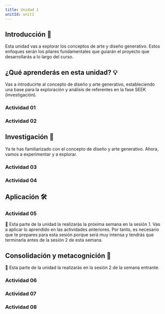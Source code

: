 ```yaml
---
title: Unidad 1
unitId: unit1
---
```




## Introducción 📜

Esta unidad vas a explorar los conceptos de arte y diseño generativo. Estos enfoques 
serán los pilares fundamentales que guiarán el proyecto que desarrollarás a lo largo
del curso. 

## ¿Qué aprenderás en esta unidad? 💡

Vas a introducirte al concepto de diseño y arte generativo, estableciendo una base para la exploración 
y análisis de referentes en la fase SEEK (investigación). 

### Actividad 01

<ActivityPlaceholder 
  id='activity01'
  unit={frontmatter.unitId} 
/>

### Actividad 02

<ActivityPlaceholder 
  id='activity02'
  unit={frontmatter.unitId} 
/>


## Investigación 🔎

Ya te has familiarizado con el concepto de diseño y arte generativo. Ahora, vamos a experimentar y a explorar.

### Actividad 03

<ActivityPlaceholder 
  id='activity03'
  unit={frontmatter.unitId} 
/>

### Actividad 04

<ActivityPlaceholder 
  id='activity04'
  unit={frontmatter.unitId} 
/>

## Aplicación 🛠

### Actividad 05

🚧 Esta parte de la unidad la realizarás la próxima semana en la sesión 1. 
Vas a aplicar lo aprendido en las actividades anteriores. Por tanto, es necesario que te prepares 
para esta sesión porque será muy intensa y tendrás que terminarla antes de la sesión 2 de esta 
semana.

## Consolidación y metacognición 🤔

🚧 Esta parte de la unidad la realizarás en la sesión 2 de la semana entrante.

### Actividad 06

<ActivityPlaceholder 
  id='activity06'
  unit={frontmatter.unitId} 
/>

### Actividad 07

<ActivityPlaceholder 
  id='activity07'
  unit={frontmatter.unitId} 
/>

### Actividad 08

<ActivityPlaceholder 
  id='activity08'
  unit={frontmatter.unitId} 
/>
